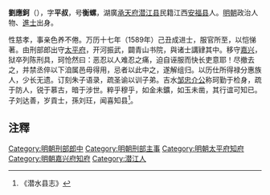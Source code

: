 '''劉應鈳'''（{{bd|？||？||}}），字'''平叔'''，号'''衡螺'''，湖廣[[承天府|承天府]][[潜江县|潜江县]]民籍江西[[安福县|安福县]]人。[[明朝|明朝]]政治人物、[[進士|進士]]出身。

性慈孝，事亲色养不倦。万历十七年（1589年）己丑成进士，服官所至，以恺悌著。由刑部郎出守[[太平府|太平府]]，开河振武，闢青山书院，與诸士講肄其中。移守[[嘉兴府|嘉兴]]，狱卒列陈刑具，珂怆然曰：恶忍以人难忍之痛，迫自诬服而快长吏意耶！尽撤去之，并禁丞倅以下洎属邑毋得用，忌者以此中之，遂解组归。以历仕所得禄分惠族人，少长无遗。订刻朱子语录，疏圣谕以训子弟。吉水[[邹元标|邹忠介公]]称珂勤于检身，疏于防人，锐于慕古，暗于涉世。粹乎穆乎，如金未鑛，如玉未凿，其行谊可知已。子刘达善，岁貢士，孫刘玨，闻喜知县<ref>《潜水县志》</ref>。

== 注釋 ==
{{reflist}}

{{明朝人物小作品}}

{{萬曆十七年己丑科殿試金榜}}
{{DEFAULTSORT:Liu劉}}
[[Category:明朝刑部郎中|Category:明朝刑部郎中]]
[[Category:明朝刑部主事|Category:明朝刑部主事]]
[[Category:明朝太平府知府|Category:明朝太平府知府]]
[[Category:明朝嘉兴府知府|Category:明朝嘉兴府知府]]
[[Category:潜江人|Category:潜江人]]